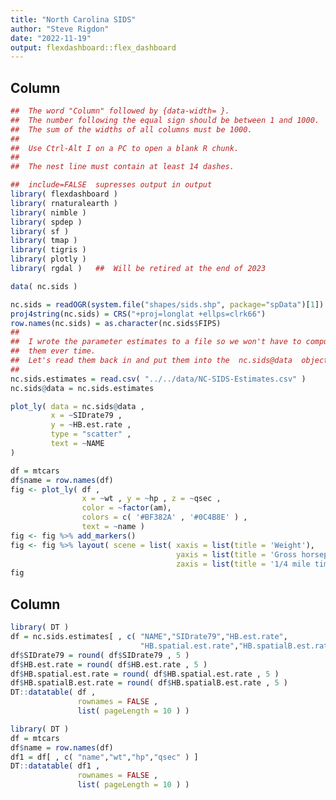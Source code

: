 ```yaml
---
title: "North Carolina SIDS"
author: "Steve Rigdon"
date: "2022-11-19"
output: flexdashboard::flex_dashboard
---
```


Column {data-width=500}
--------------------
```r
##  The word "Column" followed by {data-width= }.  
##  The number following the equal sign should be between 1 and 1000.  
##  The sum of the widths of all columns must be 1000.
##
##  Use Ctrl-Alt I on a PC to open a blank R chunk.
## 
##  The nest line must contain at least 14 dashes.
```

```r
##  include=FALSE  supresses output in output
library( flexdashboard )
library( rnaturalearth )
library( nimble )
library( spdep )
library( sf )
library( tmap )
library( tigris )
library( plotly )
library( rgdal )   ##  Will be retired at the end of 2023

data( nc.sids ) 

nc.sids = readOGR(system.file("shapes/sids.shp", package="spData")[1])
proj4string(nc.sids) = CRS("+proj=longlat +ellps=clrk66")
row.names(nc.sids) = as.character(nc.sids$FIPS)
##
##  I wrote the parameter estimates to a file so we won't have to compute 
##  them ever time.
##  Let's read them back in and put them into the  nc.sids@data  object.
##
nc.sids.estimates = read.csv( "../../data/NC-SIDS-Estimates.csv" )
nc.sids@data = nc.sids.estimates
```

```r
plot_ly( data = nc.sids@data ,
         x = ~SIDrate79 ,
         y = ~HB.est.rate ,
         type = "scatter" ,
         text = ~NAME
)
```

```r
df = mtcars
df$name = row.names(df)
fig <- plot_ly( df , 
                x = ~wt , y = ~hp , z = ~qsec , 
                color = ~factor(am),
                colors = c( '#BF382A' , '#0C4B8E' ) , 
                text = ~name )
fig <- fig %>% add_markers()
fig <- fig %>% layout( scene = list( xaxis = list(title = 'Weight'),
                                     yaxis = list(title = 'Gross horsepower'),
                                     zaxis = list(title = '1/4 mile time') ) )
fig
```




Column {data-width=200}
------------------------


```r
library( DT )
df = nc.sids.estimates[ , c( "NAME","SIDrate79","HB.est.rate",
                             "HB.spatial.est.rate","HB.spatialB.est.rate" ) ]
df$SIDrate79 = round( df$SIDrate79 , 5 )
df$HB.est.rate = round( df$HB.est.rate , 5 )
df$HB.spatial.est.rate = round( df$HB.spatial.est.rate , 5 )
df$HB.spatialB.est.rate = round( df$HB.spatialB.est.rate , 5 )
DT::datatable( df ,
               rownames = FALSE , 
               list( pageLength = 10 ) )
```

```r
library( DT )
df = mtcars
df$name = row.names(df)
df1 = df[ , c( "name","wt","hp","qsec" ) ]
DT::datatable( df1 ,
               rownames = FALSE , 
               list( pageLength = 10 ) )
```
